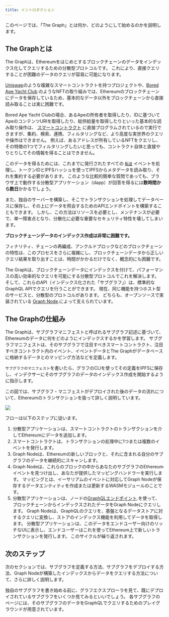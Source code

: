 ```yaml
---
title: イントロダクション
---
```


このページでは、「The Graph」とは何か、どのようにして始めるのかを説明します。

## The Graphとは

The Graphは、Ethereumをはじめとするブロックチェーンのデータをインデックス化してクエリするための分散型プロトコルです。 これにより、直接クエリすることが困難のデータのクエリが容易に可能になります。

[Uniswap](https://uniswap.org/)のような複雑なスマートコントラクトを持つプロジェクトや、[Bored Ape Yacht Club](https://boredapeyachtclub.com/) のようなNFTの取り組みでは、Ethereumのブロックチェーンにデータを保存しているため、基本的なデータ以外をブロックチェーンから直接読み取ることは実に困難です。

Bored Ape Yacht Clubの場合、あるApeの所有者を取得したり、IDに基づいてApeのコンテンツURIを取得したり、総供給量を取得したりといった基本的な読み取り操作は、 [スマートコントラクト](https://etherscan.io/address/0xbc4ca0eda7647a8ab7c2061c2e118a18a936f13d#code) に直接プログラムされているので実行できますが、集約、検索、連携、フィルタリングなど、より高度な実世界のクエリや操作はできません。 例えば、あるアドレスが所有しているNFTをクエリし、その特徴の1つでフィルタリングしたいと思っても、コントラクト自体と直接やりとりしてその情報を得ることはできません。

このデータを得るためには、これまでに発行されたすべての [`転送`](https://etherscan.io/address/0xbc4ca0eda7647a8ab7c2061c2e118a18a936f13d#code#L1746) イベントを処理し、トークンIDとIPFSハッシュを使ってIPFSからメタデータを読み取り、それを集約する必要があります。 このような比較的簡単な質問であっても、ブラウザ上で動作する分散型アプリケーション（dapp）が回答を得るには**数時間から数日**かかるでしょう。

また、独自のサーバーを構築し、そこでトランザクションを処理してデータベースに保存し、その上にデータを照会するためのAPIエンドポイントを構築することもできます。 しかし、この方法はリソースを必要とし、メンテナンスが必要で、単一障害点となり、分散化に必要な重要なセキュリティ特性を壊してしまいます。

**ブロックチェーンデータのインデックス作成は非常に困難です。**

フィナリティ、チェーンの再編成、アンクルドブロックなどのブロックチェーンの特性は、このプロセスをさらに複雑にし、ブロックチェーンデータから正しいクエリ結果を取り出すことは、時間がかかるだけでなく、概念的にも困難です。

The Graphは、ブロックチェーンデータにインデックスを付けて、パフォーマンスの高い効率的なクエリを可能にする分散型プロトコルでこれを解決します。 そして、これらのAPI（インデックス化された「サブグラフ」）は、標準的なGraphQL APIでクエリを行うことができます。 現在、同じ機能を持つホスト型のサービスと、分散型のプロトコルがあります。 どちらも、オープンソースで実装されている [Graph Node](https://github.com/graphprotocol/graph-node).によって支えられています。

## The Graphの仕組み

The Graphは、サブグラフマニフェストと呼ばれるサブグラフ記述に基づいて、Ethereumのデータに何をどのようにインデックスするかを学習します。 サブグラフマニフェストは、そのサブグラフで注目すべきスマートコントラクト、注目すべきコントラクト内のイベント、イベントデータとThe Graphがデータベースに格納するデータとのマッピング方法などを定義します。

`サブグラフのマニフェスト`を書いたら、グラフのCLIを使ってその定義をIPFSに保存し、インデクサーにそのサブグラフのデータのインデックス作成を開始するように指示します。

この図では、サブグラフ・マニフェストがデプロイされた後のデータの流れについて、Ethereumのトランザクションを扱って詳しく説明しています。

![](/img/graph-dataflow.png)

フローは以下のステップに従います。

1. 分散型アプリケーションは、スマートコントラクトのトランザクションを介してEthereumにデータを追加します。
2. スマートコントラクトは、トランザクションの処理中に1つまたは複数のイベントを発行します。
3. Graph Nodeは、Ethereumの新しいブロックと、それに含まれる自分のサブグラフのデータを継続的にスキャンします。
4. Graph Nodeは、これらのブロックの中からあなたのサブグラフのEthereumイベントを見つけ出し、あなたが提供したマッピングハンドラーを実行します。 マッピングとは、イーサリアムのイベントに対応してGraph Nodeが保存するデータエンティティを作成または更新するWASMモジュールのことです。
5. 分散型アプリケーションは、ノードの[GraphQLエンドポイント](https://graphql.org/learn/).を使って、ブロックチェーンからインデックスされたデータをGraph Nodeにクエリします。 Graph Nodeは、GraphQLのクエリを、基盤となるデータストアに対するクエリに変換し、ストアのインデックス機能を利用してデータを取得します。 分散型アプリケーションは、このデータをエンドユーザー向けのリッチなUIに表示し、エンドユーザーはこれを使ってEthereum上で新しいトランザクションを発行します。 このサイクルが繰り返されます。

## 次のステップ

次のセクションでは、サブグラフを定義する方法、サブグラフをデプロイする方法、Graph Nodeが構築したインデックスからデータをクエリする方法について、さらに詳しく説明します。

独自のサブグラフを書き始める前に、グラフエクスプローラを見て、既にデプロイされているサブグラフをいくつか見てみるといいでしょう。 各サブグラフのページには、そのサブグラフのデータをGraphQLでクエリするためのプレイグラウンドが用意されています。</p>
